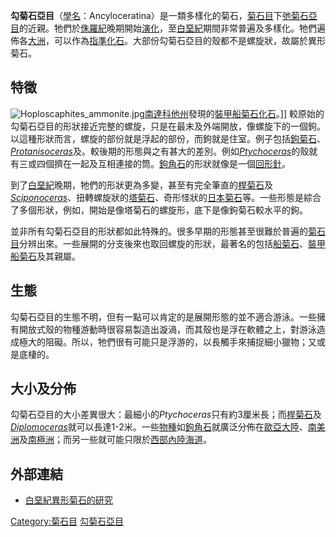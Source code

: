 {{Automatic taxobox
| name = 勾菊石亞目
| fossil_range = [[侏羅紀|侏羅紀]]至[[白堊紀|白堊紀]]
| image = Hamites.jpg
| image_width = 250px
| taxon = Ancyloceratina
| authority = Wiedmann, 1966
| subdivision_ranks = [[超科|超科]]
| subdivision = 
* [[勾菊石超科|勾菊石超科]] Ancylocerataceae
* [[多維爾菊石超科|多維爾菊石超科]] Douvilleicerataceae
* [[塔菊石超科|塔菊石超科]] Turrilitaceae
* [[德沙耶斯菊石超科|德沙耶斯菊石超科]] Deshayesitaceae
* [[船菊石超科|船菊石超科]] Scaphitaceae
}}
'''勾菊石亞目'''（[[學名|學名]]：Ancyloceratina）是一類多樣化的菊石，[[菊石目|菊石目]]下[[弛菊石亞目|弛菊石亞目]]的近親。牠們於[[侏羅紀|侏羅紀]]晚期開始[[演化|演化]]，至[[白堊紀|白堊紀]]期間非常普遍及多樣化。牠們遍佈各[[大洲|大洲]]，可以作為[[指準化石|指準化石]]。大部份勾菊石亞目的殼都不是螺旋狀，故屬於異形菊石。

== 特徵 ==
[[Image:Hoploscaphites_ammonite.jpg|left]][[南達科他州|南達科他州]]發現的[[裝甲船菊石|裝甲船菊石]][[化石|化石]]。]]
較原始的勾菊石亞目的形狀接近完整的螺旋，只是在最末及外端開放，像螺旋下的一個鉤。以這種形狀而言，螺旋的部份就是浮起的部份，而鉤就是住室。例子包括[[鉤菊石|鉤菊石]]、''[[Protanisoceras|Protanisoceras]]''及''{{tsl|en|Tropaeum|Tropaeum}}''。較後期的形態與之有甚大的差別。例如''[[Ptychoceras|Ptychoceras]]''的殼就有三或四個擠在一起及互相連接的筒。[[鉤角石|鉤角石]]的形狀就像是一個[[回形針|回形針]]。

到了[[白堊紀|白堊紀]]晚期，牠們的形狀更為多變，甚至有完全筆直的[[桿菊石|桿菊石]]及''[[Sciponoceras|Sciponoceras]]''、扭轉螺旋狀的[[塔菊石|塔菊石]]、奇形怪狀的[[日本菊石|日本菊石]]等。一些形態是綜合了多個形狀，例如{{tsl|en|Nostoceras|念珠菊石}}，開始是像塔菊石的螺旋形，底下是像鉤菊石較水平的鉤。

並非所有勾菊石亞目的形狀都如此特殊的。很多早期的形態甚至很難於普遍的[[菊石目|菊石目]]分辨出來。一些展開的分支後來也取回螺旋的形狀，最著名的包括[[船菊石|船菊石]]、[[裝甲船菊石|裝甲船菊石]]及其親屬。

== 生態 ==
勾菊石亞目的生態不明，但有一點可以肯定的是展開形態的並不適合游泳。一些擁有開放式殼的物種游動時很容易製造出漩渦，而其殼也是浮在軟體之上，對游泳造成極大的阻礙。所以，牠們很有可能只是浮游的，以長觸手來捕捉細小獵物；又或是底棲的。

== 大小及分佈 ==
勾菊石亞目的大小差異很大：最細小的''Ptychoceras''只有約3厘米長；而[[桿菊石|桿菊石]]及''[[Diplomoceras|Diplomoceras]]''就可以長達1-2米。一些[[物種|物種]]如[[鉤角石|鉤角石]]就廣泛分佈在[[歐亞大陸|歐亞大陸]]、[[南美洲|南美洲]]及[[南極洲|南極洲]]；而另一些就可能只限於[[西部內陸海道|西部內陸海道]]。

== 外部連結 ==
* {{en}}[http://palaeo-electronica.org/1998_1/monks/issue1.htm 白堊紀異形菊石的研究] {{Wayback|url=http://palaeo-electronica.org/1998_1/monks/issue1.htm |date=20201022041730 }}
{{Taxonbar|from=Q290948}}

[[Category:菊石目|Category:菊石目]]
[[Category:勾菊石亞目|]]